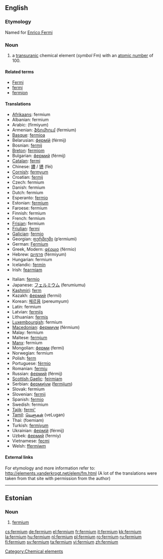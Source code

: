 {{see|Fermium}}
==English==
{{elements|Fm|einsteinium|Es|mendelevium|Md}}

===Etymology===
Named for [[w:Enrico Fermi|Enrico Fermi]]

===Noun===
{{en-noun|-}}
{{wikipedia}}

# a [[transuranic]] chemical element (''symbol'' Fm) with an [[atomic number]] of 100.

====Related terms====
* [[w:Enrico Fermi|Fermi]]
* [[fermi]]
* [[fermion]]

====Translations====
{{top}}
* [[Afrikaans]]: fermium
* Albanian: fermium
* Arabic: {{Arab|[[فرميوم]]}} (fírmiyum) {{m}}
* Armenian: [[ֆերմիում]] (fermium)
* [[Basque]]: [[fermioa]]
* Belarusian: [[фермiй]] (férmij) {{m}}
* Bosnian: [[fermij]]
* [[Breton]]: [[fermiom]]
* Bulgarian: [[фермий]] (férmij) {{m}}
* [[Catalan]]: [[fermi]]
* Chinese: [[鐨]] / [[镄]] (fèi)
* [[Cornish]]: [[fermyum]]
* Croatian: [[fermij]]
* Czech: fermium
* Danish: fermium
* Dutch: fermium {{n}}
* Esperanto: [[fermio]]
* Estonian: [[#Estonian|fermium]]
* Faroese: fermium
* Finnish: fermium
* French: fermium {{m}}
* [[Frisian]]: fermium
* [[Friulian]]: [[fermi]]
* [[Galician]]: [[fermio]]
* Georgian: [[ფერმიუმი]] (p‘ermiumi)
* German: [[Fermium]] {{n}}
* Greek, Modern: [[φέρμιο]] (férmio) {{n}}
* Hebrew: [[פרמיום]] (férmiyum)
* Hungarian: fermium
* Icelandic: [[fermín]]
* Irish: [[fearmiam]]
{{mid}}
* Italian: [[fermio]] {{m}}
* Japanese: [[フェルミウム]] (ferumiumu)
* [[Kashmiri]]: [[ferm]]
* Kazakh: [[фермий]] (fermii)
* Korean: [[페르뮴]] (pereumyum)
* Latin: fermium {{n}}
* Latvian: [[fermijs]]
* Lithuanian: [[fermis]]
* [[Luxembourgish]]: fermium
* [[Macedonian]]: [[фермиум]] (férmium) {{m}}
* Malay: fermium
* Maltese: [[fermjum]]
* [[Manx]]: fermium
* Mongolian: [[ферми]] (fermi)
* Norwegian: fermium
* Polish: [[ferm]] {{m}}
* Portuguese: [[férmio]] {{m}}
* Romanian: [[fermiu]] {{n}}
* Russian: [[фермий]] (férmij) {{m}}
* [[Scottish Gaelic]]: [[feirmiam]]
* Serbian: [[фермиjум]] ([[fermijum]]) {{m}}
* Slovak: fermium
* Slovenian: [[fermij]]
* Spanish: [[fermio]] {{m}}
* Swedish: fermium
* [[Tajik]]: [[fermi']]
* [[Tamil]]: [[வெளுகன்]] (veLugan)
* Thai: {{Thai|[[เฟอร์เมียม]]}} (foemiam)
* Turkish: [[fermiyum]]
* Ukrainian: [[фермiй]] (férmij) {{m}}
* Uzbek: [[фермий]] (fermiy)
* Vietnamese: [[fecmi]]
* Welsh: [[ffermiwm]]
{{bottom}}

====External links====
For etymology and more information refer to:
http://elements.vanderkrogt.net/elem/fm.html
(A lot of the translations were taken from that site with permission from the author)

[[Category:Chemical elements]]

----

==Estonian==

===Noun===
{{infl|et|noun}}

# {{chemical element|lang=et}} [[#English|fermium]]

[[cs:fermium]]
[[de:fermium]]
[[el:fermium]]
[[fr:fermium]]
[[it:fermium]]
[[kk:fermium]]
[[la:fermium]]
[[hu:fermium]]
[[nl:fermium]]
[[pl:fermium]]
[[ro:fermium]]
[[ru:fermium]]
[[fi:fermium]]
[[sv:fermium]]
[[ta:fermium]]
[[vi:fermium]]
[[zh:fermium]]